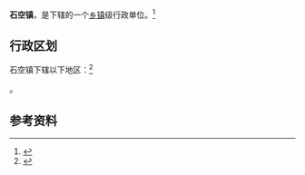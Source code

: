 {{中国乡级行政区|64/05/21/102/000}}

'''石空镇'''，是{{PRC admin/fullname|64/05/21/102/000|3}}下辖的一个[[乡镇|乡镇]]级行政单位。<ref>{{PRC admin/ref sgc|{{PRC admin/parent|64/05/21/102/000}}}}</ref>

== 行政区划 ==

石空镇下辖以下地区：<ref>{{PRC admin/ref sgc|64/05/21/102/000}}</ref>

{{PRC admin/children|64/05/21/102/000}}。

== 参考资料 ==

{{reflist}}

{{行政区划小作品}}
{{PRC admin/navcat|64/05/21/102/000}}